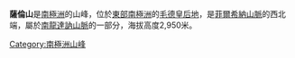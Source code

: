 {{coord|72|5|S|25|27|E|display=title}}

'''薩倫山'''是[[南極洲|南極洲]]的山峰，位於[[東部南極洲|東部南極洲]]的[[毛德皇后地|毛德皇后地]]，是[[菲爾希納山脈|菲爾希納山脈]]的西北端，屬於[[南龍達訥山脈|南龍達訥山脈]]的一部分，海拔高度2,950米。

{{Antarctica-geo-stub}}
[[Category:南極洲山峰|Category:南極洲山峰]]